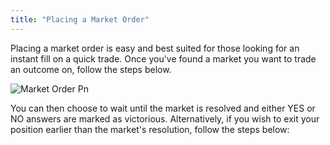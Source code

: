 ```yaml
---
title: "Placing a Market Order"
---
```


Placing a market order is easy and best suited for those looking for an instant fill on a quick trade. Once you've found a market you want to trade an outcome on, follow the steps below.

![Market Order Pn](/images/market-order.png)

<Steps>
  <Step title="Select YES or NO based on which outcome you believe will occur" titleSize="h3">
    
  </Step>
  <Step title="Enter the amount you'd like to buy in USDC - you'll see how many shares this gets you and your potential return" titleSize="h3">
    
  </Step>
  <Step title="Optionally add leverage to amplify your returns - the math updates automatically" titleSize="h3">
    
  </Step>
  <Step title="Click Buy to place your order" titleSize="h3">
    
  </Step>
</Steps>

You can then choose to wait until the market is resolved and either YES or NO answers are marked as victorious. Alternatively, if you wish to exit your position earlier than the market's resolution, follow the steps below:

<Steps>
  <Step title="Click Portfolio in the main navigation" titleSize="h3">
    
  </Step>
  <Step title="Open the position you wish to exit and click Sell" titleSize="h3">
    
  </Step>
  <Step title="Choose a percentage-based preset or click Max to sell all shares" titleSize="h3">
    
  </Step>
  <Step title="Click Sell to execute" titleSize="h3">
    
  </Step>
</Steps>